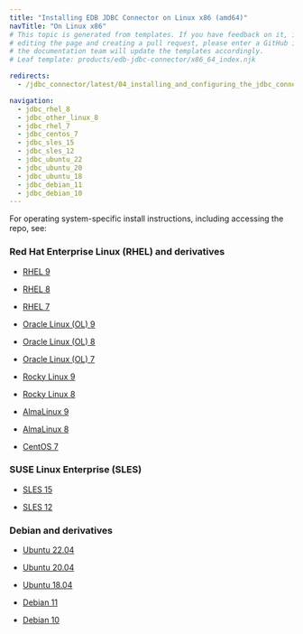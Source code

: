 ```yaml
---
title: "Installing EDB JDBC Connector on Linux x86 (amd64)"
navTitle: "On Linux x86"
# This topic is generated from templates. If you have feedback on it, instead of
# editing the page and creating a pull request, please enter a GitHub issue and
# the documentation team will update the templates accordingly.
# Leaf template: products/edb-jdbc-connector/x86_64_index.njk

redirects:
  - /jdbc_connector/latest/04_installing_and_configuring_the_jdbc_connector/01_installing_the_connector_with_an_rpm_package/x86_amd64/

navigation:
  - jdbc_rhel_8
  - jdbc_other_linux_8
  - jdbc_rhel_7
  - jdbc_centos_7
  - jdbc_sles_15
  - jdbc_sles_12
  - jdbc_ubuntu_22
  - jdbc_ubuntu_20
  - jdbc_ubuntu_18
  - jdbc_debian_11
  - jdbc_debian_10
---
```


For operating system-specific install instructions, including accessing the repo, see:

### Red Hat Enterprise Linux (RHEL) and derivatives

- [RHEL 9](jdbc_rhel_9)

- [RHEL 8](jdbc_rhel_8)

- [RHEL 7](jdbc_rhel_7)

- [Oracle Linux (OL) 9](jdbc_rhel_9)

- [Oracle Linux (OL) 8](jdbc_rhel_8)

- [Oracle Linux (OL) 7](jdbc_rhel_7)

- [Rocky Linux 9](jdbc_other_linux_9)

- [Rocky Linux 8](jdbc_other_linux_8)

- [AlmaLinux 9](jdbc_other_linux_9)

- [AlmaLinux 8](jdbc_other_linux_8)

- [CentOS 7](jdbc_centos_7)

### SUSE Linux Enterprise (SLES)

- [SLES 15](jdbc_sles_15)

- [SLES 12](jdbc_sles_12)

### Debian and derivatives

- [Ubuntu 22.04](jdbc_ubuntu_22)

- [Ubuntu 20.04](jdbc_ubuntu_20)

- [Ubuntu 18.04](jdbc_ubuntu_18)

- [Debian 11](jdbc_debian_11)

- [Debian 10](jdbc_debian_10)
